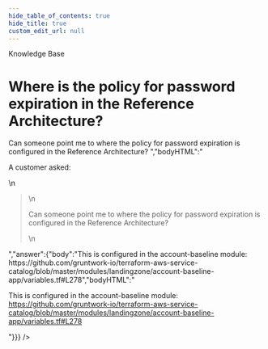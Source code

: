 ```yaml
---
hide_table_of_contents: true
hide_title: true
custom_edit_url: null
---
```



<CenterLayout>
<span class="title">Knowledge Base</span>
<h1>Where is the policy for password expiration in the Reference Architecture?</h1>
<GitHub json={{"id":"D_kwDOF8slf84AOcXA","number":126,"author":{"login":"zackproser"},"title":"Where is the policy for password expiration in the Reference Architecture?","body":"A customer asked: \r\n> Can someone point me to where the policy for password expiration is configured in the Reference Architecture? ","bodyHTML":"<p dir=\"auto\">A customer asked:</p>\n<blockquote>\n<p dir=\"auto\">Can someone point me to where the policy for password expiration is configured in the Reference Architecture?</p>\n</blockquote>","answer":{"body":"This is configured in the account-baseline module: https://github.com/gruntwork-io/terraform-aws-service-catalog/blob/master/modules/landingzone/account-baseline-app/variables.tf#L278","bodyHTML":"<p dir=\"auto\">This is configured in the account-baseline module: <a href=\"https://github.com/gruntwork-io/terraform-aws-service-catalog/blob/master/modules/landingzone/account-baseline-app/variables.tf#L278\">https://github.com/gruntwork-io/terraform-aws-service-catalog/blob/master/modules/landingzone/account-baseline-app/variables.tf#L278</a></p>"}}} />

</CenterLayout>
  

<!-- ##DOCS-SOURCER-START
{
  "sourcePlugin": "github-discussions",
  "hash": "f3c3ed7612d092b9d12499df9d84f90e"
}
##DOCS-SOURCER-END -->
